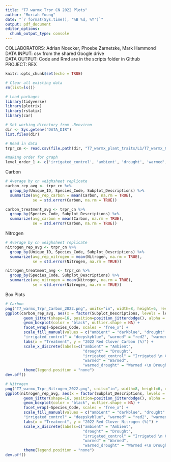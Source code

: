 ```yaml
---
title: "T7 warmx Trpr CN 2022 Plots"
author: "Moriah Young"
date: "`r format(Sys.time(), '%B %d, %Y')`"
output: pdf_document
editor_options: 
  chunk_output_type: console
---
```


COLLABORATORS: Adrian Noecker, Phoebe Zarnetske, Mark Hammond
DATA INPUT:  csv from the shared Google drive  
DATA OUTPUT: Code and Rmd are in the scripts folder in Github  
PROJECT: REX


```r
knitr::opts_chunk$set(echo = TRUE)
```

```r
# Clear all existing data
rm(list=ls())

# Load packages
library(tidyverse)
library(plotrix)
library(rstatix)
library(car)

# Set working directory from .Renviron
dir <- Sys.getenv("DATA_DIR")
list.files(dir)

# Read in data
trpr_cn <- read.csv(file.path(dir, "T7_warmx_plant_traits/L1/T7_warmx_CN_Trpr_2022_L1.csv")) # 2022 CN Trpr data

#making order for graph
level_order_1 <- c('irrigated_control', 'ambient', 'drought', 'warmed','warmed_drought')

```

Carbon
```r
# Average by cn weighsheet replicate
carbon_rep_avg <- trpr_cn %>%
  group_by(Unique_ID, Species_Code, Subplot_Descriptions) %>%
  summarize(avg_rep_carbon = mean(Carbon, na.rm = TRUE),
            se = std.error(Carbon, na.rm = TRUE))

carbon_treatment_avg <- trpr_cn %>%
  group_by(Species_Code, Subplot_Descriptions) %>%
  summarize(avg_carbon = mean(Carbon, na.rm = TRUE),
            se = std.error(Carbon, na.rm = TRUE))
```

Nitrogen
```r
# Average by cn weighsheet replicate
nitrogen_rep_avg <- trpr_cn %>%
  group_by(Unique_ID, Species_Code, Subplot_Descriptions) %>%
  summarize(avg_rep_nitrogen = mean(Nitrogen, na.rm = TRUE),
            se = std.error(Nitrogen, na.rm = TRUE))

nitrogen_treatment_avg <- trpr_cn %>%
  group_by(Species_Code, Subplot_Descriptions) %>%
  summarize(avg_nitrogen = mean(Nitrogen, na.rm = TRUE),
            se = std.error(Nitrogen, na.rm = TRUE))
```

Box Plots
```r
# Carbon
png("T7_warmx_Trpr_Carbon_2022.png", units="in", width=8, height=6, res=300)
ggplot(carbon_rep_avg, aes(x = factor(Subplot_Descriptions, levels = level_order_1), y = avg_rep_carbon, fill = Subplot_Descriptions)) +
        geom_jitter(shape=16, position=position_jitterdodge(), alpha = 0.6, aes(colour = Subplot_Descriptions)) +
        geom_boxplot(color = "black", outlier.shape = NA) +
        facet_wrap(~Species_Code, scales = "free_x") +
        scale_fill_manual(values = c("ambient" = "darkblue", "drought" = "gray58", 
        "irrigated_control" = "deepskyblue", "warmed" = "red2", "warmed_drought" = "darkred")) +
        labs(x = "Treatment", y = "2022 Red Clover Carbon (%)") +
        scale_x_discrete(labels=c("ambient" = "Ambient",
                                  "drought" = "Drought",
                                  "irrigated_control" = "Irrigated \n Control",
                                  "warmed" = "Warmed",
                                  "warmed_drought" = "Warmed +\n Drought")) +
        theme(legend.position = "none")
dev.off()

# Nitrogen
png("T7_warmx_Trpr_Nitrogen_2022.png", units="in", width=8, height=6, res=300)
ggplot(nitrogen_rep_avg, aes(x = factor(Subplot_Descriptions, levels = level_order_1), y = avg_rep_nitrogen, fill = Subplot_Descriptions)) +
        geom_jitter(shape=16, position=position_jitterdodge(), alpha = 0.6, aes(colour = Subplot_Descriptions)) +
        geom_boxplot(color = "black", outlier.shape = NA) +
        facet_wrap(~Species_Code, scales = "free_x") +
        scale_fill_manual(values = c("ambient" = "darkblue", "drought" = "gray58", 
        "irrigated_control" = "deepskyblue", "warmed" = "red2", "warmed_drought" = "darkred")) +
        labs(x = "Treatment", y = "2022 Red Clover Nitrogen (%)") +
        scale_x_discrete(labels=c("ambient" = "Ambient",
                                  "drought" = "Drought",
                                  "irrigated_control" = "Irrigated \n Control",
                                  "warmed" = "Warmed",
                                  "warmed_drought" = "Warmed +\n Drought")) +
        theme(legend.position = "none")
dev.off()
```

